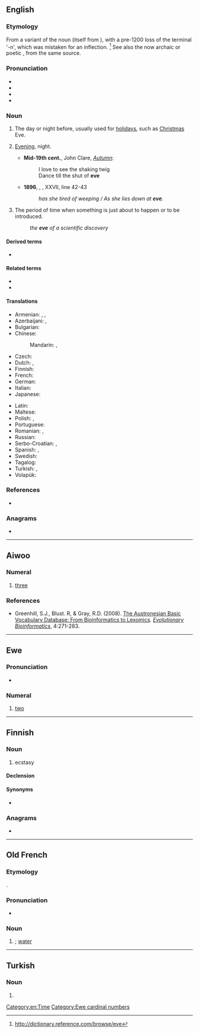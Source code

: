 {{also|Eve|EVE|éve|Ève|Êve|Eʋe}}
==English==

===Etymology===
From a variant of the {{etyl|enm|en}} noun {{m|enm|even}} (itself from {{etyl|ang|en}} {{m|ang|ǣfen}}), with a pre-1200 loss of the terminal '-n', which was mistaken for an inflection. <ref>http://dictionary.reference.com/browse/eve</ref> See also the now archaic or poetic {{m|en|even||evening}}, from the same source.

===Pronunciation===
* {{IPA|/iːv/|lang=en}}
* {{audio|en-us-eve.ogg|Audio (US)|lang=en}}
* {{rhymes|iːv|lang=en}}
* {{homophones|lang=en|eave|Eve}}

===Noun===
{{en-noun}}

# The day or night before, usually used for [[holiday]]s, such as [[Christmas]] Eve.
# {{lb|en|archaic|poetic}} [[evening|Evening]], night.
#* '''Mid-19th cent.''', John Clare, ''[[s:Autumn (Clare)|Autumn]]'':
#*: I love to see the shaking twig
#*: Dance till the shut of '''eve'''
#* '''1896''', {{w|A. E. Housman}}, ''{{w|A Shropshire Lad}}'', XXVII, line 42-43
#*: '' has she tired of weeping /  As she lies down at '''eve'''.''
# {{senseid|en|prior}} {{lb|en|figurative}} The period of time when something is just about to happen or to be introduced.
#: ''the '''eve''' of a scientific discovery''

====Derived terms====
* {{l|en|yestereve}}

====Related terms====
* {{l|en|evening}}
* {{l|en|even}}

====Translations====
{{trans-top|day or night before}}
* Armenian: {{t+|hy|նախօրյակ|sc=Armn}}, {{t+|hy|նախօրե|sc=Armn}}, {{t+|hy|ճրագալույց|sc=Armn}} {{qualifier|of Christmas, Epiphany and Easter}}
* Azerbaijani: {{t+|az|qabaq}}, {{t|az|ərəfə}}
* Bulgarian: {{t|bg|навечерие|n|sc=Cyrl}}
* Chinese:
*: Mandarin: {{t+|cmn|前夕|tr=qiánxī|sc=Hani}}, {{t+|cmn|前夜|tr=qiányè|sc=Hani}}
* Czech: {{t+|cs|předvečer|m}}
* Dutch: {{t+|nl|vooravond|m}}, {{t|nl|vigilie|f}}
* Finnish: {{t+|fi|aatto}}
* French: {{t+|fr|veille|f}}
* German: {{t+|de|Vorabend|m}}
* Italian: {{t+|it|vigilia|f}}
* Japanese: {{t+|ja|前夜|tr=ぜんや, zen'ya|sc=Jpan}}
{{trans-mid}}
* Latin: {{t|la|vesper|m}}
* Maltese: {{t|mt|lejliet}}
* Polish: {{t+|pl|wigilia|f}}, {{t+|pl|przeddzień|m-in}}
* Portuguese: {{t+|pt|véspera|f}}
* Romanian: {{t+|ro|ajun|n}}, {{t+|ro|preziuă|f}}
* Russian: {{t+|ru|кану́н|m}}
* Serbo-Croatian: {{t+|sh|predvečerje}}, {{t+|sh|predveče}}
* Spanish: {{t+|es|víspera|f}}, {{t+|es|vigilia|f}}
* Swedish: {{t+|sv|afton|c}}
* Tagalog: {{t|tl|bisperas}}
* Turkish: {{t+|tr|arefe}}, {{t+|tr|akşam}}
* Volapük: {{t+|vo|büsoar}}
{{trans-bottom}}

===References===
* {{R:OneLook}}
<references/>

===Anagrams===
* {{anagrams|en|a=eev|EeV|Vee|vee}}

[[Category:en:Time]]

----

==Aiwoo==

===Numeral===
{{head|nfl|numeral}}

# [[three]]

===References===
* Greenhill, S.J., Blust. R, & Gray, R.D. (2008). [https://abvd.shh.mpg.de/publications/index.php?pub=Greenhill_et_al2008 The Austronesian Basic Vocabulary Database: From Bioinformatics to Lexomics]. ''[http://journals.sagepub.com/doi/abs/10.4137/EBO.S893 Evolutionary Bioinformatics]'', 4:271-283.

----

==Ewe==

===Pronunciation===
* {{IPA|/ˈeve/|lang=ee}}

===Numeral===
{{head|ee|numeral}}

# [[two]]

[[Category:Ewe cardinal numbers]]

----

==Finnish==

===Noun===
{{fi-noun}}

# {{lb|fi|slang}} ecstasy {{gloss|drug}}

====Declension====
{{fi-decl-nalle|ev|||ä}}

====Synonyms====
* {{l|fi|ekstaasi}}

===Anagrams===
* {{anagrams|fi|a=eev|vee}}

----

==Old French==

===Etymology===
{{etyl|la|fro}} {{m|la|aqua}}.

===Pronunciation===
* {{IPA|/ˈɛ.wə/|lang=fro}}

===Noun===
{{fro-noun|f}}

# {{alternative form of|iaue|lang=fro|nodot=1}}; [[water]]

----

==Turkish==

===Noun===
{{tr-noun-form}}

# {{inflection of|ev||s|dat|lang=tr}}